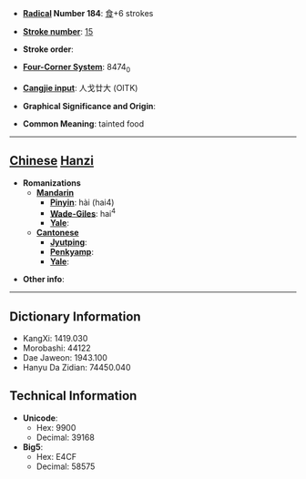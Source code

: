 
<!--
Attention: This page is to be ph34red.

Thank you.
Brought to you by Ph34rness.
-->

* '''[[Wiktionary:Chinese radical index| Radical]] Number 184''': [[Wiktionary:Chinese radical index 食|食]]+6 strokes

* '''[[Wiktionary:Chinese total strokes index|Stroke number]]''': [[Wiktionary:Chinese total strokes index 15|15]]

* '''Stroke order''': 

* '''[[Wiktionary:Chinese four corner index|Four-Corner System]]''': 8474<sub>0</sub>

* '''[[Wiktionary:Chinese Cangjie index|Cangjie input]]''': 人戈廿大 (OITK)

* '''Graphical Significance and Origin''': 

* '''Common Meaning''': tainted food

----

== [[Chinese]] [[Hanzi]] ==

* '''Romanizations'''
** '''[[Mandarin]]'''
*** '''[[Pinyin]]''': hài (hai4)
*** '''[[Wade-Giles]]''': hai<sup>4</sup>
*** '''[[Yale]]''': 
** '''[[Cantonese]]'''
*** '''[[Jyutping]]''':
*** '''[[Penkyamp]]''': 
*** '''[[Yale]]''': 

* '''Other info''': 

----

== Dictionary Information ==

* KangXi: 1419.030
* Morobashi: 44122
* Dae Jaweon: 1943.100
* Hanyu Da Zidian: 74450.040

== Technical Information ==

* '''Unicode''':
** Hex: 9900
** Decimal: 39168
* '''Big5''':
** Hex: E4CF
** Decimal: 58575